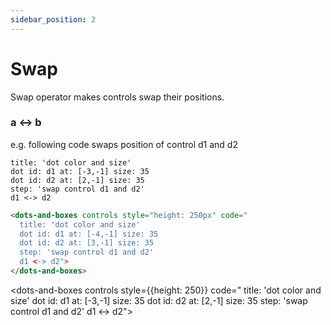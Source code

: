 ```yaml
---
sidebar_position: 2
---
```


# Swap

Swap operator makes controls swap their positions.

### a **\<->** b

e.g. following code swaps position of control d1 and d2

```dabl tab showLineNumbers
title: 'dot color and size'
dot id: d1 at: [-3,-1] size: 35
dot id: d2 at: [2,-1] size: 35
step: 'swap control d1 and d2'
d1 <-> d2
```
```html tab showLineNumbers
<dots-and-boxes controls style="height: 250px" code="
  title: 'dot color and size'
  dot id: d1 at: [-4,-1] size: 35
  dot id: d2 at: [3,-1] size: 35
  step: 'swap control d1 and d2'
  d1 <-> d2">
</dots-and-boxes>
```

<dots-and-boxes controls style={{height: 250}} code="
   title: 'dot color and size'
   dot id: d1 at: [-3,-1] size: 35
   dot id: d2 at: [2,-1] size: 35
   step: 'swap control d1 and d2'
   d1 <-> d2">
</dots-and-boxes>